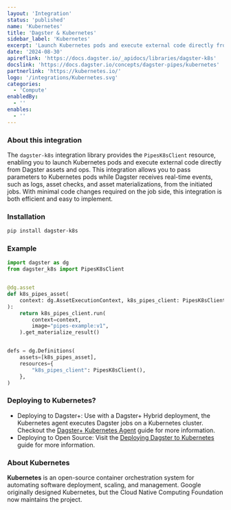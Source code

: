 ```yaml
---
layout: 'Integration'
status: 'published'
name: 'Kubernetes'
title: 'Dagster & Kubernetes'
sidebar_label: 'Kubernetes'
excerpt: 'Launch Kubernetes pods and execute external code directly from Dagster.'
date: '2024-08-30'
apireflink: 'https://docs.dagster.io/_apidocs/libraries/dagster-k8s'
docslink: 'https://docs.dagster.io/concepts/dagster-pipes/kubernetes'
partnerlink: 'https://kubernetes.io/'
logo: '/integrations/Kubernetes.svg'
categories:
  - 'Compute'
enabledBy:
  - ''
enables:
  - ''
---
```


### About this integration

The `dagster-k8s` integration library provides the `PipesK8sClient` resource, enabling you to launch Kubernetes pods and execute external code directly from Dagster assets and ops. This integration allows you to pass parameters to Kubernetes pods while Dagster receives real-time events, such as logs, asset checks, and asset materializations, from the initiated jobs. With minimal code changes required on the job side, this integration is both efficient and easy to implement.

### Installation

```bash
pip install dagster-k8s
```

### Example

```python
import dagster as dg
from dagster_k8s import PipesK8sClient


@dg.asset
def k8s_pipes_asset(
    context: dg.AssetExecutionContext, k8s_pipes_client: PipesK8sClient
):
    return k8s_pipes_client.run(
        context=context,
        image="pipes-example:v1",
    ).get_materialize_result()


defs = dg.Definitions(
    assets=[k8s_pipes_asset],
    resources={
        "k8s_pipes_client": PipesK8sClient(),
    },
)
```

### Deploying to Kubernetes?

- Deploying to Dagster+: Use with a Dagster+ Hybrid deployment, the Kubernetes agent executes Dagster jobs on a Kubernetes cluster. Checkout the [Dagster+ Kubernetes Agent](https://docs.dagster.io/dagster-plus/deployment/agents/kubernetes) guide for more information.
- Deploying to Open Source: Visit the [Deploying Dagster to Kubernetes](https://docs.dagster.io/deployment/guides/kubernetes) guide for more information.

### About Kubernetes

**Kubernetes** is an open-source container orchestration system for automating software deployment, scaling, and management. Google originally designed Kubernetes, but the Cloud Native Computing Foundation now maintains the project.

